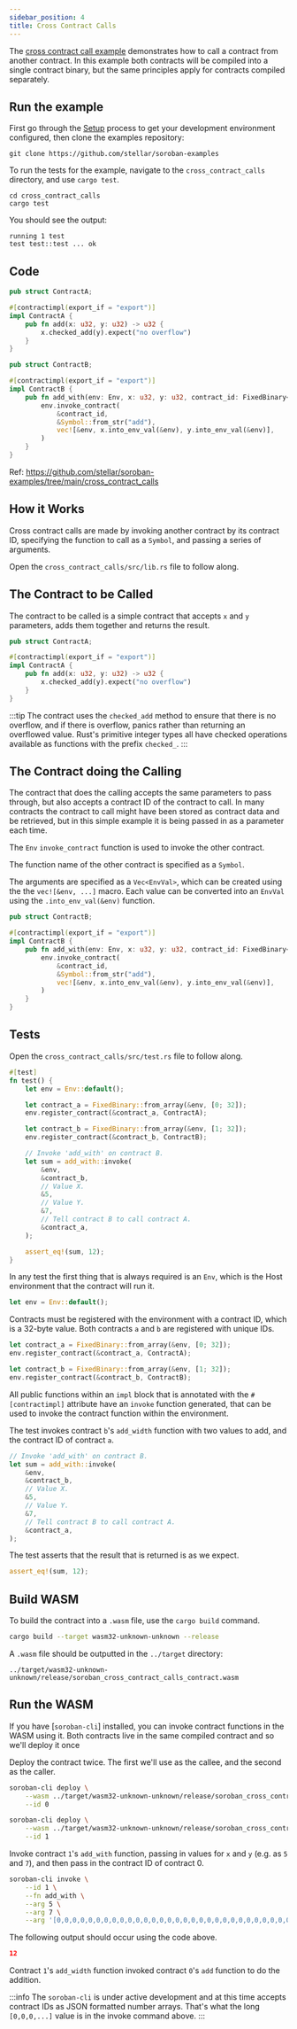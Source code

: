 ```yaml
---
sidebar_position: 4
title: Cross Contract Calls
---
```


The [cross contract call example] demonstrates how to call a contract from
another contract. In this example both contracts will be compiled into a single
contract binary, but the same principles apply for contracts compiled
separately.

[cross contract call example]: https://github.com/stellar/soroban-examples/tree/main/cross_contract_calls

## Run the example

First go through the [Setup] process to get your development environment
configured, then clone the examples repository:

[Setup]: ../getting-started/setup.mdx

```
git clone https://github.com/stellar/soroban-examples
```

To run the tests for the example, navigate to the `cross_contract_calls`
directory, and use `cargo test`.

```
cd cross_contract_calls
cargo test
```

You should see the output:

```
running 1 test
test test::test ... ok
```

## Code

```rust title="cross_contract_calls/src/a.rs"
pub struct ContractA;

#[contractimpl(export_if = "export")]
impl ContractA {
    pub fn add(x: u32, y: u32) -> u32 {
        x.checked_add(y).expect("no overflow")
    }
}
```

```rust title="cross_contract_calls/src/b.rs"
pub struct ContractB;

#[contractimpl(export_if = "export")]
impl ContractB {
    pub fn add_with(env: Env, x: u32, y: u32, contract_id: FixedBinary<32>) -> u32 {
        env.invoke_contract(
            &contract_id,
            &Symbol::from_str("add"),
            vec![&env, x.into_env_val(&env), y.into_env_val(&env)],
        )
    }
}
```

Ref: https://github.com/stellar/soroban-examples/tree/main/cross_contract_calls

## How it Works

Cross contract calls are made by invoking another contract by its contract ID,
specifying the function to call as a `Symbol`, and passing a series of
arguments.

Open the `cross_contract_calls/src/lib.rs` file to follow along.

## The Contract to be Called

The contract to be called is a simple contract that accepts `x` and `y`
parameters, adds them together and returns the result.

```rust title="cross_contract_calls/src/a.rs"
pub struct ContractA;

#[contractimpl(export_if = "export")]
impl ContractA {
    pub fn add(x: u32, y: u32) -> u32 {
        x.checked_add(y).expect("no overflow")
    }
}
```

:::tip
The contract uses the `checked_add` method to ensure that there is no overflow,
and if there is overflow, panics rather than returning an overflowed value.
Rust's primitive integer types all have checked operations available as
functions with the prefix `checked_`.
:::

## The Contract doing the Calling

The contract that does the calling accepts the same parameters to pass through,
but also accepts a contract ID of the contract to call. In many contracts the
contract to call might have been stored as contract data and be retrieved, but
in this simple example it is being passed in as a parameter each time.

The `Env` `invoke_contract` function is used to invoke the other contract.

The function name of the other contract is specified as a `Symbol`.

The arguments are specified as a `Vec<EnvVal>`, which can be created using the
the `vec![&env, ...]` macro. Each value can be converted into an `EnvVal` using
the `.into_env_val(&env)` function.

```rust title="cross_contract_calls/src/a.rs"
pub struct ContractB;

#[contractimpl(export_if = "export")]
impl ContractB {
    pub fn add_with(env: Env, x: u32, y: u32, contract_id: FixedBinary<32>) -> u32 {
        env.invoke_contract(
            &contract_id,
            &Symbol::from_str("add"),
            vec![&env, x.into_env_val(&env), y.into_env_val(&env)],
        )
    }
}
```

## Tests

Open the `cross_contract_calls/src/test.rs` file to follow along.

```rust title="cross_contract_calls/src/test.rs"
#[test]
fn test() {
    let env = Env::default();

    let contract_a = FixedBinary::from_array(&env, [0; 32]);
    env.register_contract(&contract_a, ContractA);

    let contract_b = FixedBinary::from_array(&env, [1; 32]);
    env.register_contract(&contract_b, ContractB);

    // Invoke 'add_with' on contract B.
    let sum = add_with::invoke(
        &env,
        &contract_b,
        // Value X.
        &5,
        // Value Y.
        &7,
        // Tell contract B to call contract A.
        &contract_a,
    );

    assert_eq!(sum, 12);
}
```

In any test the first thing that is always required is an `Env`, which is the
Host environment that the contract will run it.

```rust
let env = Env::default();
```

Contracts must be registered with the environment with a contract ID, which is a
32-byte value. Both contracts `a` and `b` are registered with unique IDs.

```rust
let contract_a = FixedBinary::from_array(&env, [0; 32]);
env.register_contract(&contract_a, ContractA);
```

```rust
let contract_b = FixedBinary::from_array(&env, [1; 32]);
env.register_contract(&contract_b, ContractB);
```

All public functions within an `impl` block that is annotated with the
`#[contractimpl]` attribute have an `invoke` function generated, that can be
used to invoke the contract function within the environment.

The test invokes contract `b`'s `add_width` function with two values to add, and
the contract ID of contract `a`.

```rust
// Invoke 'add_with' on contract B.
let sum = add_with::invoke(
    &env,
    &contract_b,
    // Value X.
    &5,
    // Value Y.
    &7,
    // Tell contract B to call contract A.
    &contract_a,
);
```

The test asserts that the result that is returned is as we expect.

```rust
assert_eq!(sum, 12);
```

## Build WASM

To build the contract into a `.wasm` file, use the `cargo build` command.

```sh
cargo build --target wasm32-unknown-unknown --release
```

A `.wasm` file should be outputted in the `../target` directory:

```
../target/wasm32-unknown-unknown/release/soroban_cross_contract_calls_contract.wasm
```

## Run the WASM

If you have [`soroban-cli`] installed, you can invoke contract functions in the
WASM using it. Both contracts live in the same compiled contract and so we'll deploy it once

Deploy the contract twice. The first we'll use as the callee, and the second as the caller.

```sh
soroban-cli deploy \
    --wasm ../target/wasm32-unknown-unknown/release/soroban_cross_contract_calls_contract.wasm \
    --id 0
```

```sh
soroban-cli deploy \
    --wasm ../target/wasm32-unknown-unknown/release/soroban_cross_contract_calls_contract.wasm \
    --id 1
```

Invoke contract `1`'s `add_with` function, passing in values for `x` and `y`
(e.g.  as `5` and `7`), and then pass in the contract ID of contract 0.

```sh
soroban-cli invoke \
    --id 1 \
    --fn add_with \
    --arg 5 \
    --arg 7 \
    --arg '[0,0,0,0,0,0,0,0,0,0,0,0,0,0,0,0,0,0,0,0,0,0,0,0,0,0,0,0,0,0,0,0]'
```

The following output should occur using the code above.

```json
12
```

Contract `1`'s `add_width` function invoked contract `0`'s `add` function to do
the addition.

:::info
The `soroban-cli` is under active development and at this time accepts contract
IDs as JSON formatted number arrays. That's what the long `[0,0,0,...]` value is
in the invoke command above.
:::
